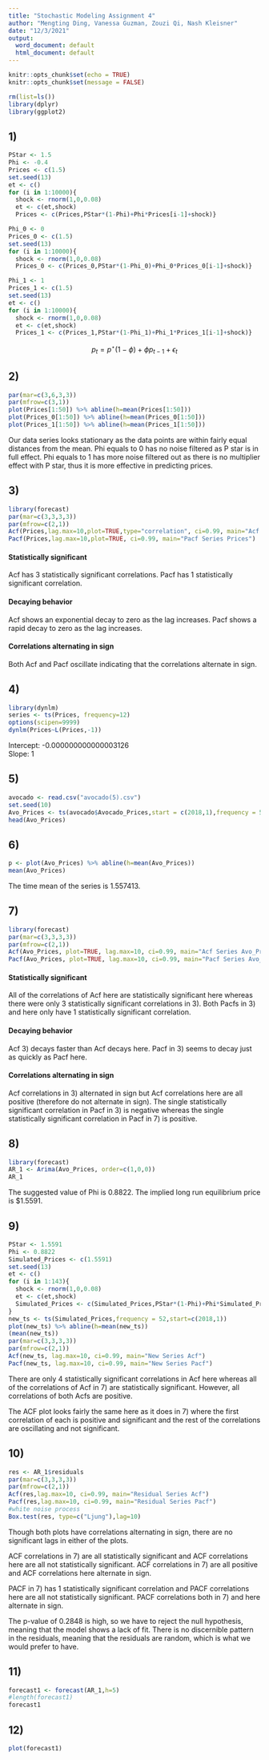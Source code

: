 ---
title: "Stochastic Modeling Assignment 4"
author: "Mengting Ding, Vanessa Guzman, Zouzi Qi, Nash Kleisner"
date: "12/3/2021"
output:
  word_document: default
  html_document: default
---

```{r setup, include=FALSE}
knitr::opts_chunk$set(echo = TRUE)
knitr::opts_chunk$set(message = FALSE)
```

```{r}
rm(list=ls())
library(dplyr)
library(ggplot2)
```

## 1)
```{r}
PStar <- 1.5
Phi <- -0.4
Prices <- c(1.5)
set.seed(13)
et <- c()
for (i in 1:10000){
  shock <- rnorm(1,0,0.08)
  et <- c(et,shock)
  Prices <- c(Prices,PStar*(1-Phi)+Phi*Prices[i-1]+shock)}

Phi_0 <- 0
Prices_0 <- c(1.5)
set.seed(13)
for (i in 1:10000){
  shock <- rnorm(1,0,0.08)
  Prices_0 <- c(Prices_0,PStar*(1-Phi_0)+Phi_0*Prices_0[i-1]+shock)}

Phi_1 <- 1
Prices_1 <- c(1.5)
set.seed(13)
et <- c()
for (i in 1:10000){
  shock <- rnorm(1,0,0.08)
  et <- c(et,shock)
  Prices_1 <- c(Prices_1,PStar*(1-Phi_1)+Phi_1*Prices_1[i-1]+shock)}
```

$$p_t = p^\star(1-\phi)+\phi p_{t-1}+\epsilon_t$$

## 2)
```{r,fig.keep="all"}
par(mar=c(3,6,3,3))
par(mfrow=c(3,1))
plot(Prices[1:50]) %>% abline(h=mean(Prices[1:50]))
plot(Prices_0[1:50]) %>% abline(h=mean(Prices_0[1:50]))
plot(Prices_1[1:50]) %>% abline(h=mean(Prices_1[1:50]))
```
  
Our data series looks stationary as the data points are within fairly equal distances from the mean.
Phi equals to 0 has no noise filtered as P star is in full effect.
Phi equals to 1 has more noise filtered out as there is no multiplier effect with P star, thus it is more effective in predicting prices.

## 3)
```{r, warning=FALSE}
library(forecast)
par(mar=c(3,3,3,3))
par(mfrow=c(2,1))
Acf(Prices,lag.max=10,plot=TRUE,type="correlation", ci=0.99, main="Acf Series Prices")
Pacf(Prices,lag.max=10,plot=TRUE, ci=0.99, main="Pacf Series Prices")
```
  
#### Statistically significant
Acf has 3 statistically significant correlations.
Pacf has 1 statistically significant correlation.  

#### Decaying behavior
Acf shows an exponential decay to zero as the lag increases.
Pacf shows a rapid decay to zero as the lag increases.  

#### Correlations alternating in sign
Both Acf and Pacf oscillate indicating that the correlations alternate in sign.

## 4)
```{r, warning=FALSE}
library(dynlm)
series <- ts(Prices, frequency=12)
options(scipen=9999)
dynlm(Prices~L(Prices,-1))
```

Intercept: -0.000000000000003126  
Slope: 1

## 5)
```{r} 
avocado <- read.csv("avocado(5).csv")
set.seed(10)
Avo_Prices <- ts(avocado$Avocado_Prices,start = c(2018,1),frequency = 52)
head(Avo_Prices)
```


## 6)
```{r}
p <- plot(Avo_Prices) %>% abline(h=mean(Avo_Prices))
mean(Avo_Prices)
```
The time mean of the series is 1.557413.

## 7)
```{r}
library(forecast)
par(mar=c(3,3,3,3))
par(mfrow=c(2,1))
Acf(Avo_Prices, plot=TRUE, lag.max=10, ci=0.99, main="Acf Series Avo_Prices")
Pacf(Avo_Prices, plot=TRUE, lag.max=10, ci=0.99, main="Pacf Series Avo_Prices")
```
  
#### Statistically significant
All of the correlations of Acf here are statistically significant here whereas there were only
3 statistically significant correlations in 3).
Both Pacfs in 3) and here only have 1 statistically significant correlation.

#### Decaying behavior  
Acf 3) decays faster than Acf decays here.
Pacf in 3) seems to decay just as quickly as Pacf here.

#### Correlations alternating in sign  
Acf correlations in 3) alternated in sign but Acf correlations here are all positive (therefore do not alternate in sign). 
The single statistically significant correlation in Pacf in 3) is negative whereas the 
single statistically significant correlation in Pacf in 7) is positive.

## 8)
```{r}
library(forecast)
AR_1 <- Arima(Avo_Prices, order=c(1,0,0))
AR_1
```
The suggested value of Phi is 0.8822.
The implied long run equilibrium price is $1.5591.

## 9)
```{r}
PStar <- 1.5591
Phi <- 0.8822
Simulated_Prices <- c(1.5591)
set.seed(13)
et <- c()
for (i in 1:143){
  shock <- rnorm(1,0,0.08)
  et <- c(et,shock)
  Simulated_Prices <- c(Simulated_Prices,PStar*(1-Phi)+Phi*Simulated_Prices[i-1]+shock)
}
new_ts <- ts(Simulated_Prices,frequency = 52,start=c(2018,1))
plot(new_ts) %>% abline(h=mean(new_ts))
(mean(new_ts))
par(mar=c(3,3,3,3))
par(mfrow=c(2,1))
Acf(new_ts, lag.max=10, ci=0.99, main="New Series Acf")
Pacf(new_ts, lag.max=10, ci=0.99, main="New Series Pacf")
```
  
There are only 4 statistically significant correlations in Acf here whereas 
all of the correlations of Acf in 7) are statistically significant. However, all 
correlations of both Acfs are positive.

The ACF plot looks fairly the same here as it does in 7) where the first correlation
of each is positive and significant and the rest of the correlations are oscillating
and not significant.

## 10)
```{r}
res <- AR_1$residuals
par(mar=c(3,3,3,3))
par(mfrow=c(2,1))
Acf(res,lag.max=10, ci=0.99, main="Residual Series Acf")
Pacf(res,lag.max=10, ci=0.99, main="Residual Series Pacf")
#white noise process
Box.test(res, type=c("Ljung"),lag=10)
```
  
Though both plots have correlations alternating in sign, there are no significant
lags in either of the plots.

ACF correlations in 7) are all statistically significant and ACF correlations here are all not statistically significant.
ACF correlations in 7) are all positive and ACF correlations here alternate in sign.

PACF in 7) has 1 statistically significant correlation and PACF correlations here are all not statistically significant.
PACF correlations both in 7) and here alternate in sign.

The p-value of 0.2848 is high, so we have to reject the null hypothesis,
meaning that the model shows a lack of fit. There is no discernible
pattern in the residuals, meaning that the residuals are random, which is what we would prefer to have.

## 11)
```{r}
forecast1 <- forecast(AR_1,h=5)
#length(forecast1)
forecast1
```

## 12)
```{r}
plot(forecast1)
```